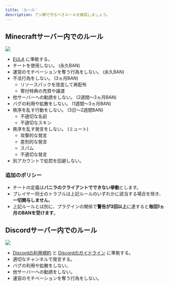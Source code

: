 ```yaml
---
title: 'ルール'
description: アジ鯖で守るべきルールを確認しましょう。
---
```


## Minecraftサーバー内でのルール

![](/images/logo-minecraft.png)

- [EULA](https://account.mojang.com/documents/minecraft_eula) に準拠する。
- チートを使用しない。 (永久BAN)
- 運営のモチベーションを奪う行為をしない。 (永久BAN)
- 不法行為をしない。 (3ヵ月BAN)
  - リソースパックを改変して再配布
  - 寄付特典の売買や譲渡
- 他サーバーへの勧誘をしない。 (2週間～3ヵ月BAN)
- バグの利用や拡散をしない。 (1週間～3ヵ月BAN)
- 秩序を乱す行動をしない。 (3日～2週間BAN)
  - 不適切な名前
  - 不適切なスキン
- 秩序を乱す発言をしない。 (ミュート)
  - 攻撃的な発言
  - 差別的な発言
  - スパム
  - 不適切な発言
- 別アカウントで処罰を回避しない。

### 追加のポリシー

- チートの定義は**バニラのクライアントでできない挙動**とします。
- プレイヤー同士のトラブルは上記ルールのいずれかに該当する場合を除き、**一切関与しません**。
- 上記ルールとは別に、プラグインの関係で**警告が3回以上**に達すると**毎回1ヵ月のBANを受けます**。

## Discordサーバー内でのルール

![](/images/logo-discord.png)

- [Discordの利用規約](https://discord.com/terms) と [Discordのガイドライン](https://discord.com/guidelines) に準拠する。
- 適切なチャンネルで発言する。
- バグの利用や拡散をしない。
- 他サーバーへの勧誘をしない。
- 運営のモチベーションを奪う行為をしない。
